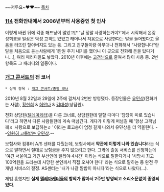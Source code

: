~~저두요~♥♥~~
[[목차]]

=== [[114]] 전화안내에서 2006년부터 사용중인 첫 인사 ===
이렇게 바뀐 뒤에 각종 해프닝이 많았고[* '날 정말 사랑하는거야?'에서 시작해서 온갖 성희롱을 일삼은 악성 고객도 있었고 태어나서 처음으로 사랑한다는 말을 들어봤다고 울음을 터뜨린 할아버지도 있는 등. 그리고 친구들이랑 아무대나 전화해서 “사랑합니다“란 말을 처음으로 듣는사람에게 1만원 주기 내기를 했더니 이 곳으로 전화해 돈을 탔다거나...], 여러 패러디들도 낳았다. 2010년 이후에는 [[고갱님]]으로 줄여서 많이 사용 중. 2번 항목도 그 패러디의 일종이다.

=== [[개그 콘서트]]의 전 코너 ===
 * 상위 항목 : [[개그 콘서트/종영 코너]]
{{{#!html
<iframe width="560" height="315" src="//www.youtube.com/embed/pIcs2zEeW5k" frameborder="0" allowfullscreen></iframe>
}}}

2010년 8월 22일과 29일에 2주에 걸쳐서 2번만 방영됐다. 등장인물은 [[유민상#s-1|유민상]](전화거는 사람), [[황현희#s-1|황현희]] & [[허안나]] & [[김대성#s-2|김대성]](상담원).

전화 상담원([[텔레마케터]])을 다룬 코너로, 상담원한테 말할 때마다 '담당이 따로 있습니다'라고 하면서 다른 사람들한테 계속 떠넘긴다. 게다가 이렇게 떠넘길 때 '항상 고객님께♬ 사랑으로 보답하는♬' 이라는 로고송이 엄청 길게 나와서 유민상을 더 약올린다. --[[영고라인|영원히 고통받는 유민상]].--

보험사와 컴퓨터 A/S 센터를 다뤘는데, 보험사에서 '''약관에 이렇게 나와 있습니다'''라는 식으로 말하면서 절대로 보험금을 주지 않으려고 한다. 그밖에 출동 서비스를 신청하는데 '여긴 서울이고 거긴 부산인데 빨라야 4시간' 이라는 식으로 말한다거나 '사망시 최고 100억원을 드리는데 사망한 본인께서 직접 오셔야 한다' 라는 식으로 말하는 등 완전 무개념 서비스의 절정. AS센터는 '내가 나갈 짬밥이 아니다'라는 식으로 나왔다(…).

제법 흥했지만 '''실제 [[텔레마케터]]들의 항의가 많아서 2주만 방영되고 소리소문없이 종영되었다'''.
